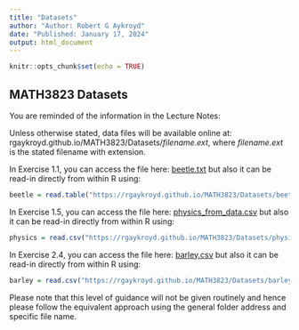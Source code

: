 ```yaml
---
title: "Datasets"
author: "Author: Robert G Aykroyd"
date: "Published: January 17, 2024"
output: html_document
---
```


```r
knitr::opts_chunk$set(echo = TRUE)
```

## MATH3823 Datasets

::: callout-important
You are reminded of the information in the Lecture Notes:

Unless otherwise stated, data files will be available online at: rgaykroyd.github.io/MATH3823/Datasets/*filename.ext*, where *filename.ext* is the stated filename with extension.
:::

In Exercise 1.1, you can access the file here: [beetle.txt](https://rgaykroyd.github.io/MATH3823/Datasets/beetle.txt) but also it can be read-in directly from within R using:

```r
beetle = read.table("https://rgaykroyd.github.io/MATH3823/Datasets/beetle.txt", header=T)
```

In Exercise 1.5, you can access the file here: [physics_from_data.csv](https://rgaykroyd.github.io/MATH3823/Datasets/physics_from_data.csv) but also it can be read-in directly from within R using: 

```r
physics = read.csv("https://rgaykroyd.github.io/MATH3823/Datasets/physics_from_data.csv", header=T)
```

In Exercise 2.4, you can access the file here: [barley.csv](https://rgaykroyd.github.io/MATH3823/Datasets/barley.csv) but also it can be read-in directly from within R using: 

```r
barley = read.csv("https://rgaykroyd.github.io/MATH3823/Datasets/barley.csv", header=T)
```


::: callout-important
Please note that this level of guidance will not be given routinely and hence please follow the equivalent approach using the general folder address and specific file name. 
:::